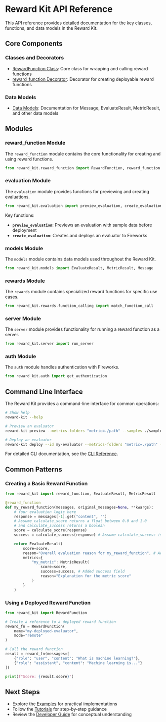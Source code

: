 # Reward Kit API Reference

This API reference provides detailed documentation for the key classes, functions, and data models in the Reward Kit.

## Core Components

### Classes and Decorators

- [RewardFunction Class](reward_function_class.md): Core class for wrapping and calling reward functions
- [reward_function Decorator](reward_function_decorator.md): Decorator for creating deployable reward functions

### Data Models

- [Data Models](data_models.md): Documentation for Message, EvaluateResult, MetricResult, and other data models

## Modules

### reward_function Module

The `reward_function` module contains the core functionality for creating and using reward functions.

```python
from reward_kit.reward_function import RewardFunction, reward_function
```

### evaluation Module

The `evaluation` module provides functions for previewing and creating evaluations.

```python
from reward_kit.evaluation import preview_evaluation, create_evaluation
```

Key functions:

- **`preview_evaluation`**: Previews an evaluation with sample data before deployment
- **`create_evaluation`**: Creates and deploys an evaluator to Fireworks

### models Module

The `models` module contains data models used throughout the Reward Kit.

```python
from reward_kit.models import EvaluateResult, MetricResult, Message
```

### rewards Module

The `rewards` module contains specialized reward functions for specific use cases.

```python
from reward_kit.rewards.function_calling import match_function_call
```

### server Module

The `server` module provides functionality for running a reward function as a server.

```python
from reward_kit.server import run_server
```

### auth Module

The `auth` module handles authentication with Fireworks.

```python
from reward_kit.auth import get_authentication
```

## Command Line Interface

The Reward Kit provides a command-line interface for common operations:

```bash
# Show help
reward-kit --help

# Preview an evaluator
reward-kit preview --metrics-folders "metric=./path" --samples ./samples.jsonl

# Deploy an evaluator
reward-kit deploy --id my-evaluator --metrics-folders "metric=./path" --force
```

For detailed CLI documentation, see the [CLI Reference](../cli_reference/cli_overview.mdx).

## Common Patterns

### Creating a Basic Reward Function

```python
from reward_kit import reward_function, EvaluateResult, MetricResult

@reward_function
def my_reward_function(messages, original_messages=None, **kwargs):
    # Your evaluation logic here
    response = messages[-1].get("content", "")
    # Assume calculate_score returns a float between 0.0 and 1.0
    # and calculate_success returns a boolean
    score = calculate_score(response) 
    success = calculate_success(response) # Assume calculate_success is defined

    return EvaluateResult(
        score=score,
        reason="Overall evaluation reason for my_reward_function", # Added top-level reason
        metrics={
            "my_metric": MetricResult(
                score=score, 
                success=success, # Added success field
                reason="Explanation for the metric score"
            )
        }
    )
```

### Using a Deployed Reward Function

```python
from reward_kit import RewardFunction

# Create a reference to a deployed reward function
reward_fn = RewardFunction(
    name="my-deployed-evaluator",
    mode="remote"
)

# Call the reward function
result = reward_fn(messages=[
    {"role": "user", "content": "What is machine learning?"},
    {"role": "assistant", "content": "Machine learning is..."}
])

print(f"Score: {result.score}")
```

## Next Steps

- Explore the [Examples](../examples/) for practical implementations
- Follow the [Tutorials](../tutorials/) for step-by-step guidance
- Review the [Developer Guide](../developer_guide/) for conceptual understanding
